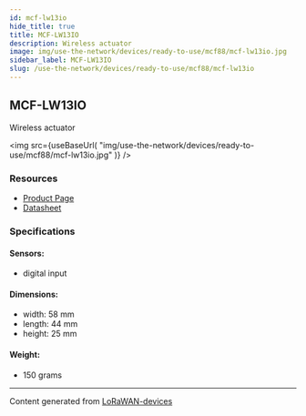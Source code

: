 ```yaml
---
id: mcf-lw13io
hide_title: true
title: MCF-LW13IO
description: Wireless actuator
image: img/use-the-network/devices/ready-to-use/mcf88/mcf-lw13io.jpg
sidebar_label: MCF-LW13IO
slug: /use-the-network/devices/ready-to-use/mcf88/mcf-lw13io
---
```



## MCF-LW13IO

Wireless actuator

<img
src={useBaseUrl(
"img/use-the-network/devices/ready-to-use/mcf88/mcf-lw13io.jpg"
)}
/>

### Resources

- [Product Page](https://www.mcf88.it/prodotto/mcf-lw13io/)
- [Datasheet](https://www.mcf88.it/wp-content/uploads/2020/07/MCF-LW13IO.pdf)

### Specifications

#### Sensors:
- digital input
#### Dimensions:
- width: 58 mm
- length: 44 mm
- height: 25 mm
#### Weight: 
- 150 grams



---
Content generated from [LoRaWAN-devices](https://github.com/TheThingsNetwork/lorawan-devices)